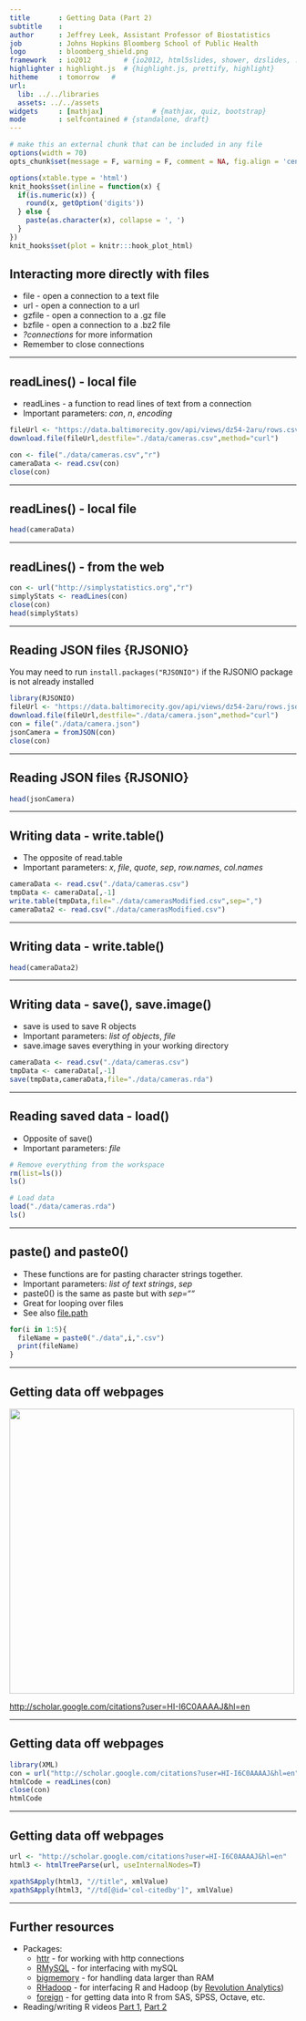 ```yaml
---
title       : Getting Data (Part 2)
subtitle    : 
author      : Jeffrey Leek, Assistant Professor of Biostatistics 
job         : Johns Hopkins Bloomberg School of Public Health
logo        : bloomberg_shield.png
framework   : io2012        # {io2012, html5slides, shower, dzslides, ...}
highlighter : highlight.js  # {highlight.js, prettify, highlight}
hitheme     : tomorrow   # 
url:
  lib: ../../libraries
  assets: ../../assets
widgets     : [mathjax]            # {mathjax, quiz, bootstrap}
mode        : selfcontained # {standalone, draft}
---
```


```r
# make this an external chunk that can be included in any file
options(width = 70)
opts_chunk$set(message = F, warning = F, comment = NA, fig.align = 'center', dpi = 100, tidy = F, cache=F, cache.path = '.cache/', fig.path = 'fig/')

options(xtable.type = 'html')
knit_hooks$set(inline = function(x) {
  if(is.numeric(x)) {
    round(x, getOption('digits'))
  } else {
    paste(as.character(x), collapse = ', ')
  }
})
knit_hooks$set(plot = knitr:::hook_plot_html)
```


## Interacting more directly with files

* file - open a connection to a text file
* url - open a connection to a url
* gzfile - open a connection to a .gz file
* bzfile - open a connection to a .bz2 file
* _?connections_ for more information
* <redtext>Remember to close connections </redtext>


---

## readLines() - local file

* readLines - a function to read lines of text from a connection
* Important parameters: _con_, _n_, _encoding_

```r
fileUrl <- "https://data.baltimorecity.gov/api/views/dz54-2aru/rows.csv?accessType=DOWNLOAD"
download.file(fileUrl,destfile="./data/cameras.csv",method="curl")
```


```r
con <- file("./data/cameras.csv","r")
cameraData <- read.csv(con)
close(con)
```

---

## readLines() - local file

```r
head(cameraData)
```

---

## readLines() - from the web


```r
con <- url("http://simplystatistics.org","r")
simplyStats <- readLines(con)
close(con)
head(simplyStats)
```

---

## Reading JSON files {RJSONIO}

You may need to run `install.packages("RJSONIO")` if the RJSONIO package is not already installed

```r
library(RJSONIO)
fileUrl <- "https://data.baltimorecity.gov/api/views/dz54-2aru/rows.json?accessType=DOWNLOAD"
download.file(fileUrl,destfile="./data/camera.json",method="curl")
con = file("./data/camera.json")
jsonCamera = fromJSON(con)
close(con)
```

---

## Reading JSON files {RJSONIO}

```r
head(jsonCamera)
```

---

## Writing data - write.table()

* The opposite of read.table
* Important parameters: _x_, _file_, _quote_, _sep_, _row.names_, _col.names_

```r
cameraData <- read.csv("./data/cameras.csv")
tmpData <- cameraData[,-1]
write.table(tmpData,file="./data/camerasModified.csv",sep=",")
cameraData2 <- read.csv("./data/camerasModified.csv")
```

---

## Writing data - write.table()

```r
head(cameraData2)
```

--- 

## Writing data - save(), save.image()


* save is used to save R objects
* Important parameters: _list of objects_, _file_
* save.image saves everything in your working directory

```r
cameraData <- read.csv("./data/cameras.csv")
tmpData <- cameraData[,-1]
save(tmpData,cameraData,file="./data/cameras.rda")

```


---

## Reading saved data - load()

* Opposite of save()
* Important parameters: _file_

```r
# Remove everything from the workspace
rm(list=ls())
ls()

# Load data 
load("./data/cameras.rda")
ls()

```


---

## paste() and paste0()

* These functions are for pasting character strings together. 
* Important parameters: _list of text strings_, _sep_
* paste0() is the same as paste but with _sep=""_
* Great for looping over files
* See also [file.path](http://stat.ethz.ch/R-manual/R-patched/library/base/html/file.path.html)

```r
for(i in 1:5){
  fileName = paste0("./data",i,".csv")
  print(fileName)
}
```




---

## Getting data off webpages 

<img class=center src=../../assets/img/googlescholar.png height=500>

[http://scholar.google.com/citations?user=HI-I6C0AAAAJ&hl=en](http://scholar.google.com/citations?user=HI-I6C0AAAAJ&hl=en)

---

## Getting data off webpages


```r
library(XML)
con = url("http://scholar.google.com/citations?user=HI-I6C0AAAAJ&hl=en")
htmlCode = readLines(con)
close(con)
htmlCode
```



---

## Getting data off webpages

```r
url <- "http://scholar.google.com/citations?user=HI-I6C0AAAAJ&hl=en"
html3 <- htmlTreeParse(url, useInternalNodes=T)

xpathSApply(html3, "//title", xmlValue)
xpathSApply(html3, "//td[@id='col-citedby']", xmlValue)
```





---

## Further resources

* Packages:
  * [httr](http://cran.r-project.org/web/packages/httr/index.html) - for working with http connections 
  * [RMySQL](http://cran.r-project.org/web/packages/RMySQL/index.html) - for interfacing with mySQL
  * [bigmemory](http://www.bigmemory.org/) - for handling data larger than RAM
  * [RHadoop](https://github.com/RevolutionAnalytics/RHadoop/wiki) - for interfacing R and Hadoop (by [Revolution Analytics](http://www.revolutionanalytics.com/))
  * [foreign](http://cran.r-project.org/web/packages/foreign/index.html) - for getting data into R from SAS, SPSS, Octave, etc. 
  
* Reading/writing R videos [Part 1](http://www.youtube.com/watch?v=aBzAels6jPk&list=PLjTlxb-wKvXNSDfcKPFH2gzHGyjpeCZmJ&index=8), [Part 2](http://www.youtube.com/watch?v=cUUqDWttMws&list=PLjTlxb-wKvXNSDfcKPFH2gzHGyjpeCZmJ&index=9)
